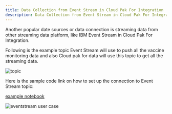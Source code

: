 ```yaml
---
title: Data Collection from Event Stream in Cloud Pak For Integration
description: Data Collection from Event Stream in Cloud Pak For Integration
---
```


Another popular date sources or data connection is streaming data from other streaming data platform, like IBM Event Stream in Cloud Pak For Integration.

Following is the example topic Event Stream will use to push all the vaccine monitoring data and also Cloud pak for data will use this topic to get all the streaming data.

![topic](./images/topic.jpg)

Here is the sample code link on how to set up the connection to Event Stream topic:

[example notebook](https://github.com/ibm-cloud-architecture/vaccine-solution-main/tree/master/docs/src/pages/solution/cp4d/notebook)


![eventstream user case](./images/eventStream.jpg)
